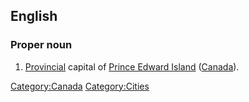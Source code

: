 ==English==

===Proper noun===
{{en-proper noun|sg=[[Charlotte]][[town]]}}

# [[provincial|Provincial]] capital of [[Prince Edward Island]] ([[Canada]]).

[[Category:Canada]]
[[Category:Cities]]